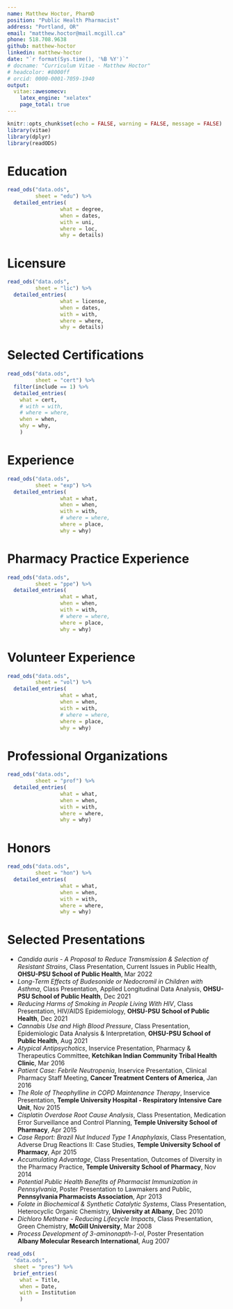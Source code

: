 ```yaml
---
name: Matthew Hoctor, PharmD
position: "Public Health Pharmacist"
address: "Portland, OR"
email: "matthew.hoctor@mail.mcgill.ca"
phone: 518.708.9638
github: matthew-hoctor
linkedin: matthew-hoctor
date: "`r format(Sys.time(), '%B %Y')`"
# docname: "Curriculum Vitae - Matthew Hoctor"
# headcolor: #8000ff
# orcid: 0000-0001-7059-1940
output: 
  vitae::awesomecv:
    latex_engine: "xelatex"
    page_total: true
---
```


```r
knitr::opts_chunk$set(echo = FALSE, warning = FALSE, message = FALSE)
library(vitae)
library(dplyr)
library(readODS)
```

# Education

```r
read_ods("data.ods",
         sheet = "edu") %>%
  detailed_entries(
                 what = degree,
                 when = dates,
                 with = uni,
                 where = loc,
                 why = details)
```

# Licensure

```r
read_ods("data.ods",
         sheet = "lic") %>%
  detailed_entries(
                 what = license,
                 when = dates,
                 with = with,
                 where = where,
                 why = details)
```

# Selected Certifications

```r
read_ods("data.ods",
         sheet = "cert") %>%
  filter(include == 1) %>%
  detailed_entries(
    what = cert,
    # with = with,
    # where = where,
    when = when,
    why = why,
    )
```

# Experience

```r
read_ods("data.ods",
         sheet = "exp") %>%
  detailed_entries(
                 what = what,
                 when = when,
                 with = with,
                 # where = where,
                 where = place,
                 why = why)
```

\pagebreak

# Pharmacy Practice Experience

```r
read_ods("data.ods",
         sheet = "ppe") %>%
  detailed_entries(
                 what = what,
                 when = when,
                 with = with,
                 # where = where,
                 where = place,
                 why = why)
```

\pagebreak

# Volunteer Experience

```r
read_ods("data.ods",
         sheet = "vol") %>%
  detailed_entries(
                 what = what,
                 when = when,
                 with = with,
                 # where = where,
                 where = place,
                 why = why)
```


# Professional Organizations

```r
read_ods("data.ods",
         sheet = "prof") %>%
  detailed_entries(
                 what = what,
                 when = when,
                 with = with,
                 where = where,
                 why = why)
```

# Honors

```r
read_ods("data.ods",
         sheet = "hon") %>%
  detailed_entries(
                 what = what,
                 when = when,
                 with = with,
                 where = where,
                 why = why)
```

\pagebreak

# Selected Presentations

 * *Candida auris - A Proposal to Reduce Transmission & Selection of Resistant Strains*, Class Presentation, Current Issues in Public Health, **OHSU-PSU School of Public Health**, Mar 2022
 * *Long-Term Effects of Budesonide or Nedocromil in Children with Asthma*, Class Presentation, Applied Longitudinal Data Analysis, **OHSU-PSU School of Public Health**, Dec 2021
 * *Reducing Harms of Smoking in People Living With HIV*, Class Presentation, HIV/AIDS Epidemiology, **OHSU-PSU School of Public Health**, Dec 2021
 * *Cannabis Use and High Blood Pressure*, Class Presentation, Epidemiologic Data Analysis & Interpretation, **OHSU-PSU School of Public Health**, Aug 2021
 * *Atypical Antipsychotics*, Inservice Presentation, Pharmacy & Therapeutics Committee, **Ketchikan Indian Community Tribal Health Clinic**, Mar 2016
 * *Patient Case: Febrile Neutropenia*, Inservice Presentation, Clinical Pharmacy Staff Meeting, **Cancer Treatment Centers of America**, Jan 2016
 * *The Role of Theophylline in COPD Maintenance Therapy*, Inservice Presentation, **Temple University Hospital - Respiratory Intensive Care Unit**, Nov 2015
 * *Cisplatin Overdose Root Cause Analysis*, Class Presentation, Medication Error Surveillance and Control Planning, **Temple University School of Pharmacy**, Apr 2015
 * *Case Report: Brazil Nut Induced Type 1 Anaphylaxis*, Class Presentation, Adverse Drug Reactions II: Case Studies, **Temple University School of Pharmacy**, Apr 2015
 * *Accumulating Advantage*, Class Presentation, Outcomes of Diversity in the Pharmacy Practice, **Temple University School of Pharmacy**, Nov 2014
 * *Potential Public Health Benefits of Pharmacist Immunization in Pennsylvania*, Poster Presentation to Lawmakers and Public, **Pennsylvania Pharmacists Association**, Apr 2013
 * *Folate in Biochemical & Synthetic Catalytic Systems*, Class Presentation, Heterocyclic Organic Chemistry, **University at Albany**, Dec 2010
 * *Dichloro Methane - Reducing Lifecycle Impacts*, Class Presentation, Green Chemistry, **McGill University**, Mar 2008
 * *Process Development of 3-aminonapth-1-ol*, Poster Presentation **Albany Molecular Research International**, Aug 2007

```r
read_ods(
  "data.ods",
  sheet = "pres") %>%
  brief_entries(
    what = Title,
    when = Date,
    with = Institution
    )
```